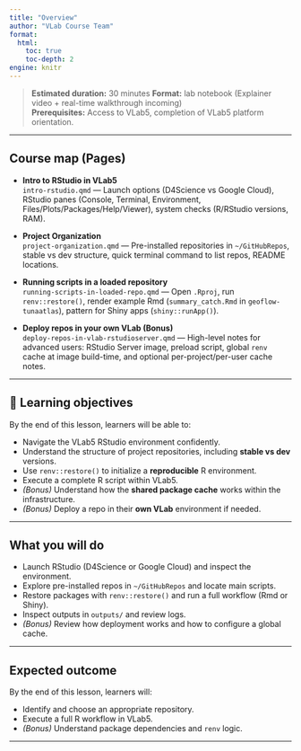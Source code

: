 ```yaml
---
title: "Overview"
author: "VLab Course Team"
format:
  html:
    toc: true
    toc-depth: 2
engine: knitr
---
```


> **Estimated duration:** 30 minutes
> **Format:** lab notebook (Explainer video + real-time walkthrough incoming)  
> **Prerequisites:** Access to VLab5, completion of VLab5 platform orientation.

---

## Course map (Pages)

- **Intro to RStudio in VLab5**  
  `intro-rstudio.qmd` — Launch options (D4Science vs Google Cloud), RStudio panes (Console, Terminal, Environment, Files/Plots/Packages/Help/Viewer), system checks (R/RStudio versions, RAM).

- **Project Organization**  
  `project-organization.qmd` — Pre-installed repositories in `~/GitHubRepos`, stable vs dev structure, quick terminal command to list repos, README locations.

- **Running scripts in a loaded repository**  
  `running-scripts-in-loaded-repo.qmd` — Open `.Rproj`, run `renv::restore()`, render example Rmd (`summary_catch.Rmd` in `geoflow-tunaatlas`), pattern for Shiny apps (`shiny::runApp()`).

- **Deploy repos in your own VLab (Bonus)**  
  `deploy-repos-in-vlab-rstudioserver.qmd` — High-level notes for advanced users: RStudio Server image, preload script, global `renv` cache at image build-time, and optional per-project/per-user cache notes.

---

## 🎯 Learning objectives
By the end of this lesson, learners will be able to:

- Navigate the VLab5 RStudio environment confidently.
- Understand the structure of project repositories, including **stable vs dev** versions.
- Use `renv::restore()` to initialize a **reproducible** R environment.
- Execute a complete R script within VLab5.
- *(Bonus)* Understand how the **shared package cache** works within the infrastructure.
- *(Bonus)* Deploy a repo in their **own VLab** environment if needed.

---

## What you will do
- Launch RStudio (D4Science or Google Cloud) and inspect the environment.
- Explore pre-installed repos in `~/GitHubRepos` and locate main scripts.
- Restore packages with `renv::restore()` and run a full workflow (Rmd or Shiny).
- Inspect outputs in `outputs/` and review logs.
- *(Bonus)* Review how deployment works and how to configure a global cache.

---

## Expected outcome
By the end of this lesson, learners will:

- Identify and choose an appropriate repository.
- Execute a full R workflow in VLab5.
- *(Bonus)* Understand package dependencies and `renv` logic.

---